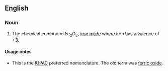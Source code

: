 ==English==
{{wikipedia}}

===Noun===
{{en-noun|head=[[iron]]([[III]]) [[oxide]]|-}}

# {{chemistry}} The chemical compound Fe<sub>2</sub>O<sub>3</sub>, [[iron oxide]] where iron has a valence of +3. 

====Usage notes====
* This is the [[IUPAC]] preferred nomenclature. The old term was [[ferric oxide]].